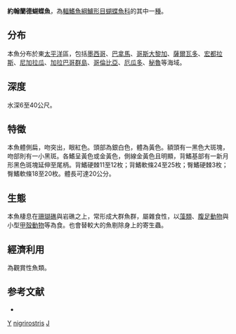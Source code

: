 {{Speciesbox
| taxon = Johnrandallia nigrirostris
| binomial_authority = [[Gill|Gill]], 1862
| image = Johnrandallia nigrirostris.jpg
| status = LC
| status_system = IUCN3.1
| synonyms = *''Chaethodon nigrirostris''<br /><small>Gill, 1862</small> ''
*''Heniochus nigrirostris''<br /><small>Gill, 1862</small> ''
*''Johnrandalia nigrirostris''<br /><small>Gill, 1862</small> ''
*''Pseudochaetodon nigrirostris''<br /><small>Gill, 1862</small> ''
*''Sarothrodus nigrirostris''<br /><small>Gill, 1862</small> ''
}}

'''約翰蘭德蝴蝶魚'''，為[[輻鰭魚綱|輻鰭魚綱]][[鱸形目|鱸形目]][[蝴蝶魚科|蝴蝶魚科]]的其中一[[種|種]]。

==分布==
本魚分布於東[[太平洋|太平洋]]區，包括[[墨西哥|墨西哥]]、[[巴拿馬|巴拿馬]]、[[哥斯大黎加|哥斯大黎加]]、[[薩爾瓦多|薩爾瓦多]]、[[宏都拉斯|宏都拉斯]]、[[尼加拉瓜|尼加拉瓜]]、[[加拉巴哥群島|加拉巴哥群島]]、[[哥倫比亞|哥倫比亞]]、[[厄瓜多|厄瓜多]]、[[秘魯|秘魯]]等海域。

==深度==
水深6至40公尺。

==特徵==
本魚體側扁，吻突出，眼紅色。頭部為銀白色，體為黃色。額頭有一黑色大斑塊，吻部則有一小黑斑。各鰭呈黃色或金黃色，側線金黃色且明顯，背鰭基部有一新月形黑色斑塊延伸至尾柄。背鰭硬棘11至12枚；背鰭軟條24至25枚；臀鰭硬棘3枚；臀鰭軟條18至20枚。體長可達20公分。

==生態==
本魚棲息在[[珊瑚礁|珊瑚礁]]與岩礁之上，常形成大群魚群，屬雜食性，以[[藻類|藻類]]、[[腹足動物|腹足動物]]與小型[[甲殼動物|甲殼動物]]等為食。也會替較大的魚剔除身上的寄生蟲。

==經濟利用==
為觀賞性魚類。

==参考文献==
*{{FishBase_species|genus=Johnrandallia|species=nigrirostris|year=2011|month=12}}
{{Taxonbar}}
[[Category:觀賞魚|Y]]
[[Category:約翰蘭德蝴蝶魚屬|nigrirostris]]
[[Category:1862年描述的鱼类|J]]